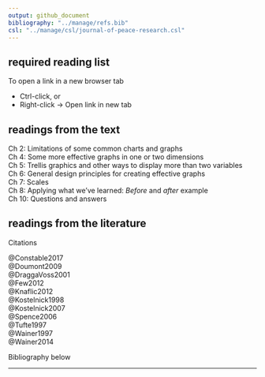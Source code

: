 ```yaml
---
output: github_document
bibliography: "../manage/refs.bib" 
csl: "../manage/csl/journal-of-peace-research.csl"
---
```


## required reading list 

To open a link in a new browser tab

- Ctrl-click, or
- Right-click $\rightarrow$ Open link in new tab



## readings from the text

Ch 2: Limitations of some common charts and graphs<br> 
Ch 4: Some more effective graphs in one or two dimensions<br> 
Ch 5: Trellis graphics and other ways to display more than two variables<br> 
Ch 6: General design principles for creating effective graphs<br> 
Ch 7: Scales<br> 
Ch 8: Applying what we've learned: *Before* and *after* example<br> 
Ch 10: Questions and answers<br> 



## readings from the literature

Citations

@Constable2017    
@Doumont2009    
@DraggaVoss2001    
@Few2012    
@Knaflic2012    
@Kostelnick1998    
@Kostelnick2007    
@Spence2006  
@Tufte1997    
@Wainer1997    
@Wainer2014    

Bibliography below
 
<!-- Constable, Catherine  (2017) Color: Essential, useful, or superfluous?, section 1.1.6 from [Ch. 1 Graphical Rhetoric](https://igppweb.ucsd.edu/~cathy/Classes/SIO223A/vizlect.notes.pdf), course notes from SIO 223A Geophysical Data Analysis, 14–17. -->



<!-- Doumont, Jean-luc  (2009) Designing the graph, from *Trees, maps, and theorems: Effective communication for rational minds*, Belgium: Principiae, 133–143. -->



<!-- Dragga, Sam and Dan Voss (Aug 2001) Cruel pies: The inhumanity of technical illustrations, *Technical Communication*, 48(3), 265–274. -->



<!-- Few, Stephen  (2012) Differing roles of tables and graphs, Chapter 3 from *Show Me the Numbers: Designing Tables and Graphs to Enlighten*, 2/e, Burlingame, CA: Analytics Press, 39–51. -->



<!-- Charles Kostelnick (Nov 1998) Conflicting standards for designing data displays: Following, flouting, and reconciling them, *Technical Communication* 45(4), 473–482. -->



<!-- Knaflic, Cole Nussbaumer  (2012) [So what?](http://www.storytellingwithdata.com/blog/2017/3/22/so-what) from her blog *Storytelling with Data*. -->



<!-- Kostelnick, Charles  (Dec 2007) [The visual rhetoric of data displays: The conundrum of clarity](http://libproxy.rose-hulman.edu:2048/login?url=http://ieeexplore.ieee.org/stamp/stamp.jsp?tp=&arnumber=4381242), *IEEE Transactions on Professional Communication* 50(4), 280–294. RHIT password protected access. -->



<!-- Spence, Ian  (2006) William Playfair and the psychology of graphs, *Proceedings of the American Statistical Association, Section on Statistical Graphics*, Alexandria VA: American Statistical Association, 2426–2436. -->

<!-- Tufte, Edward  (1997) The decision to launch the space shuttle *Challenger*, from *Visual and Statistical Thinking: Displays of Evidence for making Decisions*. Check out a copy from me.    -->

<!-- Wainer, Howard  (1997) [Graphical failures: How to display data badly](http://libproxy.rose-hulman.edu:2048/login?url=http://search.ebscohost.com/login.aspx?direct=true&scope=site&db=nlebk&db=nlabk&AN=649619), Chapter 1 from *Visual Revelations: Graphical Tales of Fate and Deception From Napoleon Bonaparte To Ross Perot*, London: Lawrence Erlbaum Associates, 5–46. RHIT password protected access.  -->

<!-- Wainer, Howard  (2014) [Fifteen displays about one thing](http://libproxy.rose-hulman.edu:2048/login?url=http://search.ebscohost.com/login.aspx?direct=true&scope=site&db=nlebk&db=nlabk&AN=632290), Sections 2.9 and 2.10 from *Medical Illuminations: Using Evidence, Visualization, and Statistical Thinking to Improve Healthcar*e, Oxford, UK: Oxford University Press, 32–49. RHIT password protected access. -->


---



 


<!-- --- -->

<!-- [main page](../README.md)<br>  -->
<!-- [topics page](README-by-topic.md) -->
